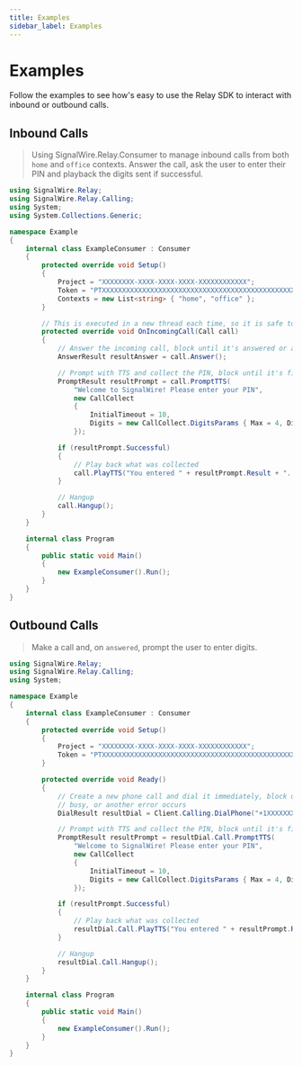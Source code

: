 ```yaml
---
title: Examples
sidebar_label: Examples
---
```


# Examples

Follow the examples to see how's easy to use the Relay SDK to interact with inbound or outbound calls.

## Inbound Calls

> Using SignalWire.Relay.Consumer to manage inbound calls from both `home` and `office` contexts. Answer the call, ask the user to enter their PIN and playback the digits sent if successful.

```csharp
using SignalWire.Relay;
using SignalWire.Relay.Calling;
using System;
using System.Collections.Generic;

namespace Example
{
    internal class ExampleConsumer : Consumer
    {
        protected override void Setup()
        {
            Project = "XXXXXXXX-XXXX-XXXX-XXXX-XXXXXXXXXXXX";
            Token = "PTXXXXXXXXXXXXXXXXXXXXXXXXXXXXXXXXXXXXXXXXXXXXXXXX";
            Contexts = new List<string> { "home", "office" };
        }

        // This is executed in a new thread each time, so it is safe to use blocking calls
        protected override void OnIncomingCall(Call call)
        {
            // Answer the incoming call, block until it's answered or an error occurs
            AnswerResult resultAnswer = call.Answer();

            // Prompt with TTS and collect the PIN, block until it's finished or an error occurs
            PromptResult resultPrompt = call.PromptTTS(
                "Welcome to SignalWire! Please enter your PIN",
                new CallCollect
                {
                    InitialTimeout = 10,
                    Digits = new CallCollect.DigitsParams { Max = 4, DigitTimeout = 5 }
                });

            if (resultPrompt.Successful)
            {
                // Play back what was collected
                call.PlayTTS("You entered " + resultPrompt.Result + ". Thanks and good bye!");
            }

            // Hangup
            call.Hangup();
        }
    }

    internal class Program
    {
        public static void Main()
        {
            new ExampleConsumer().Run();
        }
    }
}
```

## Outbound Calls

> Make a call and, on `answered`, prompt the user to enter digits.

```csharp
using SignalWire.Relay;
using SignalWire.Relay.Calling;
using System;

namespace Example
{
    internal class ExampleConsumer : Consumer
    {
        protected override void Setup()
        {
            Project = "XXXXXXXX-XXXX-XXXX-XXXX-XXXXXXXXXXXX";
            Token = "PTXXXXXXXXXXXXXXXXXXXXXXXXXXXXXXXXXXXXXXXXXXXXXXXX";
        }

        protected override void Ready()
        {
            // Create a new phone call and dial it immediately, block until it's answered, times out,
            // busy, or another error occurs
            DialResult resultDial = Client.Calling.DialPhone("+1XXXXXXXXXX", "+1YYYYYYYYYY");

            // Prompt with TTS and collect the PIN, block until it's finished or an error occurs
            PromptResult resultPrompt = resultDial.Call.PromptTTS(
                "Welcome to SignalWire! Please enter your PIN",
                new CallCollect
                {
                    InitialTimeout = 10,
                    Digits = new CallCollect.DigitsParams { Max = 4, DigitTimeout = 5 }
                });

            if (resultPrompt.Successful)
            {
                // Play back what was collected
                resultDial.Call.PlayTTS("You entered " + resultPrompt.Result + ". Thanks and good bye!");
            }

            // Hangup
            resultDial.Call.Hangup();
        }
    }

    internal class Program
    {
        public static void Main()
        {
            new ExampleConsumer().Run();
        }
    }
}
```
